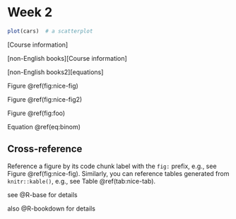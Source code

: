 # Week 2 {-}

```r
plot(cars)  # a scatterplot
```

[Course information]

[non-English books][Course information]

[non-English books2][equations]

Figure \@ref(fig:nice-fig)

Figure \@ref(fig:nice-fig2)

Figure \@ref(fig:foo)

Equation \@ref(eq:binom)

## Cross-reference {-}
Reference a figure by its code chunk label with the `fig:` prefix, e.g., see Figure \@ref(fig:nice-fig). Similarly, you can reference tables generated from `knitr::kable()`, e.g., see Table \@ref(tab:nice-tab).


see @R-base for details 

also @R-bookdown for details


